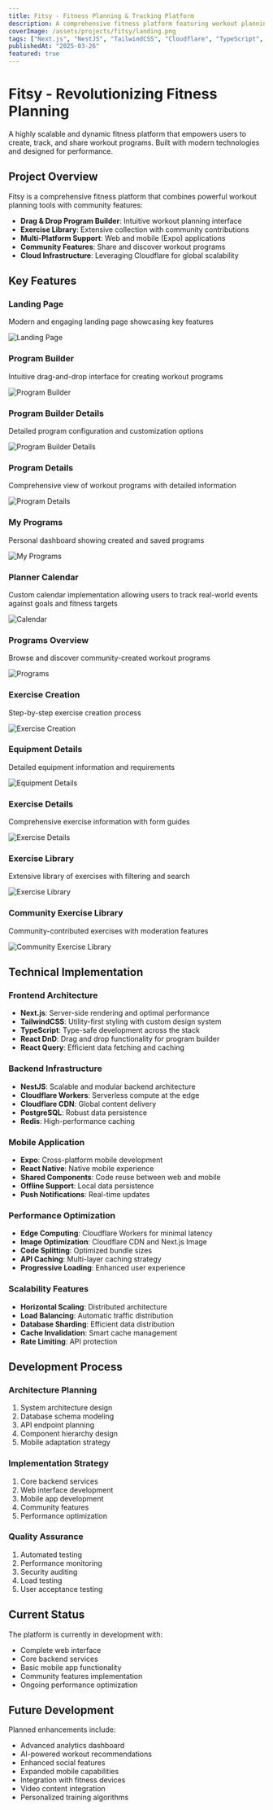 ```yaml
---
title: Fitsy - Fitness Planning & Tracking Platform
description: A comprehensive fitness platform featuring workout planning, community features, and exercise library. Built with Next.js, NestJS, and Cloudflare infrastructure.
coverImage: /assets/projects/fitsy/landing.png
tags: ["Next.js", "NestJS", "TailwindCSS", "Cloudflare", "TypeScript", "Expo", "Mobile", "DnD"]
publishedAt: "2025-03-26"
featured: true
---
```


# Fitsy - Revolutionizing Fitness Planning

A highly scalable and dynamic fitness platform that empowers users to create, track, and share workout programs. Built with modern technologies and designed for performance.

## Project Overview

Fitsy is a comprehensive fitness platform that combines powerful workout planning tools with community features:

- **Drag & Drop Program Builder**: Intuitive workout planning interface
- **Exercise Library**: Extensive collection with community contributions
- **Multi-Platform Support**: Web and mobile (Expo) applications
- **Community Features**: Share and discover workout programs
- **Cloud Infrastructure**: Leveraging Cloudflare for global scalability

## Key Features

### Landing Page
Modern and engaging landing page showcasing key features

![Landing Page](/assets/projects/fitsy/landing.png)

### Program Builder
Intuitive drag-and-drop interface for creating workout programs

![Program Builder](/assets/projects/fitsy/program-builder.png)

### Program Builder Details
Detailed program configuration and customization options

![Program Builder Details](/assets/projects/fitsy/program-builder-details.png)

### Program Details
Comprehensive view of workout programs with detailed information

![Program Details](/assets/projects/fitsy/program-details.png)

### My Programs
Personal dashboard showing created and saved programs

![My Programs](/assets/projects/fitsy/my-programs.png)

### Planner Calendar
Custom calendar implementation allowing users to track real-world events against goals and fitness targets

![Calendar](/assets/projects/fitsy/planner-calendar.png)

### Programs Overview
Browse and discover community-created workout programs

![Programs](/assets/projects/fitsy/programs.png)

### Exercise Creation
Step-by-step exercise creation process

![Exercise Creation](/assets/projects/fitsy/stepped-exercise-creation.png)

### Equipment Details
Detailed equipment information and requirements

![Equipment Details](/assets/projects/fitsy/equipment-details.png)

### Exercise Details
Comprehensive exercise information with form guides

![Exercise Details](/assets/projects/fitsy/exercise-details.png)

### Exercise Library
Extensive library of exercises with filtering and search

![Exercise Library](/assets/projects/fitsy/exercise-library.png)

### Community Exercise Library
Community-contributed exercises with moderation features

![Community Exercise Library](/assets/projects/fitsy/exercise-library-community.png)

## Technical Implementation

### Frontend Architecture
- **Next.js**: Server-side rendering and optimal performance
- **TailwindCSS**: Utility-first styling with custom design system
- **TypeScript**: Type-safe development across the stack
- **React DnD**: Drag and drop functionality for program builder
- **React Query**: Efficient data fetching and caching

### Backend Infrastructure
- **NestJS**: Scalable and modular backend architecture
- **Cloudflare Workers**: Serverless compute at the edge
- **Cloudflare CDN**: Global content delivery
- **PostgreSQL**: Robust data persistence
- **Redis**: High-performance caching

### Mobile Application
- **Expo**: Cross-platform mobile development
- **React Native**: Native mobile experience
- **Shared Components**: Code reuse between web and mobile
- **Offline Support**: Local data persistence
- **Push Notifications**: Real-time updates

### Performance Optimization
- **Edge Computing**: Cloudflare Workers for minimal latency
- **Image Optimization**: Cloudflare CDN and Next.js Image
- **Code Splitting**: Optimized bundle sizes
- **API Caching**: Multi-layer caching strategy
- **Progressive Loading**: Enhanced user experience

### Scalability Features
- **Horizontal Scaling**: Distributed architecture
- **Load Balancing**: Automatic traffic distribution
- **Database Sharding**: Efficient data distribution
- **Cache Invalidation**: Smart cache management
- **Rate Limiting**: API protection

## Development Process

### Architecture Planning
1. System architecture design
2. Database schema modeling
3. API endpoint planning
4. Component hierarchy design
5. Mobile adaptation strategy

### Implementation Strategy
1. Core backend services
2. Web interface development
3. Mobile app development
4. Community features
5. Performance optimization

### Quality Assurance
1. Automated testing
2. Performance monitoring
3. Security auditing
4. Load testing
5. User acceptance testing

## Current Status

The platform is currently in development with:
- Complete web interface
- Core backend services
- Basic mobile app functionality
- Community features implementation
- Ongoing performance optimization

## Future Development

Planned enhancements include:
- Advanced analytics dashboard
- AI-powered workout recommendations
- Enhanced social features
- Expanded mobile capabilities
- Integration with fitness devices
- Video content integration
- Personalized training algorithms 
